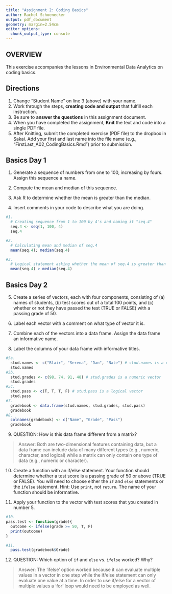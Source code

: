 ```yaml
---
title: "Assignment 2: Coding Basics"
author: Rachel Schoenecker
output: pdf_document
geometry: margin=2.54cm
editor_options: 
  chunk_output_type: console
---
```


## OVERVIEW

This exercise accompanies the lessons in Environmental Data Analytics on coding basics. 

## Directions
1. Change "Student Name" on line 3 (above) with your name.
2. Work through the steps, **creating code and output** that fulfill each instruction.
3. Be sure to **answer the questions** in this assignment document.
4. When you have completed the assignment, **Knit** the text and code into a single PDF file.
5. After Knitting, submit the completed exercise (PDF file) to the dropbox in Sakai. Add your first and last name into the file name (e.g., "FirstLast_A02_CodingBasics.Rmd") prior to submission.



## Basics Day 1

1. Generate a sequence of numbers from one to 100, increasing by fours. Assign this sequence a name. 

2. Compute the mean and median of this sequence. 

3. Ask R to determine whether the mean is greater than the median. 

4. Insert comments in your code to describe what you are doing.

```r
#1. 
  # Creating sequence from 1 to 100 by 4's and naming it "seq.4"
  seq.4 <- seq(1, 100, 4) 
  seq.4

#2. 
  # Calculating mean and median of seq.4
  mean(seq.4); median(seq.4) 

#3. 
  # Logical statement asking whether the mean of seq.4 is greater than the median
  mean(seq.4) > median(seq.4) 
```

## Basics Day 2

5. Create a series of vectors, each with four components, consisting of (a) names of students, (b) test scores out of a total 100 points, and (c) whether or not they have passed the test (TRUE or FALSE) with a passing grade of 50.

6. Label each vector with a comment on what type of vector it is.

7. Combine each of the vectors into a data frame. Assign the data frame an informative name.

8. Label the columns of your data frame with informative titles.

```r
#5a.
  stud.names <- c("Blair", "Serena", "Dan", "Nate") # stud.names is a character vector
  stud.names
#5b.
  stud.grades <- c(98, 74, 91, 48) # stud.grades is a numeric vector
  stud.grades
#5c.
  stud.pass <- c(T, T, T, F) # stud.pass is a logical vector
  stud.pass
#7.
  gradebook <- data.frame(stud.names, stud.grades, stud.pass)
  gradebook
#8.
  colnames(gradebook) <- c("Name", "Grade", "Pass")
  gradebook
```

9. QUESTION: How is this data frame different from a matrix?

> Answer: Both are two-dimensional features containing data, but a data frame can include data of many different types (e.g., numeric, character, and logical) while a matrix can only contain one type of data (e.g., numeric or character).

10. Create a function with an if/else statement. Your function should determine whether a test score is a passing grade of 50 or above (TRUE or FALSE). You will need to choose either the `if` and `else` statements or the `ifelse` statement. Hint: Use `print`, not `return`. The name of your function should be informative.

11. Apply your function to the vector with test scores that you created in number 5. 

```r
#10.
pass.test <- function(grade){
  outcome <- ifelse(grade >= 50, T, F)
  print(outcome)
}

#11.
  pass.test(gradebook$Grade)
```

12. QUESTION: Which option of `if` and `else` vs. `ifelse` worked? Why?

> Answer: The 'ifelse' option worked because it can evaluate multiple values in a vector in one step while the if/else statement can only evaluate one value at a time. In order to use if/else for a vector of multiple values a 'for' loop would need to be employed as well.
